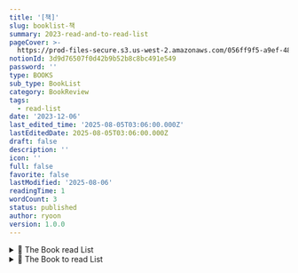```yaml
---
title: '[책]'
slug: booklist-책
summary: 2023-read-and-to-read-list
pageCover: >-
  https://prod-files-secure.s3.us-west-2.amazonaws.com/056ff9f5-a9ef-486f-8acb-9eef51d06a2d/be867a3e-e1d8-4210-97c1-216d27139285/Read.jpg?X-Amz-Algorithm=AWS4-HMAC-SHA256&X-Amz-Content-Sha256=UNSIGNED-PAYLOAD&X-Amz-Credential=ASIAZI2LB466TIG6NBR5%2F20250806%2Fus-west-2%2Fs3%2Faws4_request&X-Amz-Date=20250806T073125Z&X-Amz-Expires=3600&X-Amz-Security-Token=IQoJb3JpZ2luX2VjEDcaCXVzLXdlc3QtMiJHMEUCIQCfY%2Fm7KKLqhuyXUio4bOnfMoPDrFAaHzc6CFCm5fObYQIgAjyHR18mIe9q5ITIv74C7WhuMLscGAb%2BZvnBIIrhPgYq%2FwMIcBAAGgw2Mzc0MjMxODM4MDUiDHQ%2BSVqyWmONS9mwzircA%2BxUfcEF1I7KgjPhUBbrDKzvgPUm3jKt4BLBAl9BmqLkDnF7D1%2B90bZnSH%2F%2BLlThbewk6x3PB8%2BY%2Fnzrn8ED%2BP1GqVtd2Azmh%2BqRvwctVM%2BQ3%2BbZyo9Aa3Frpg9ofcCTjZHuJJbdoAbAgGb6yWRZt6h8xZgZT4uZmPjyyxr4UJAoRypjSR5bxuzGxk%2BPlyJEvp7pDyw0ia4caDnnDdB1KgAdz0eZZpzKe7udOkBZJc%2BuhT5%2FJluERvOX5kZKUClFQ6Ooud1R%2BJ5g1T34qEJxv0%2FETPphatTxYgigtcxyGxLtNgiMATe%2FJ%2BgCRqBY1zykc66mrnh9n%2F0rK36gPLhBlOjEmHdMMHco6uOaiR2NALNjDbcQf4EJF%2FK%2B5OBJBL4Ta%2FoJxLL8jSGPrdr%2BjTNu1dtEMKGqOvYRCmP0FwFv5BwS3SpGtBW6tMHNivbsSl3fXwegVy%2Bi7heq%2FlFbIG45i93Fll6DGfMDM8TAXNiVs%2BdZTr1Eb9fwv8%2BsI%2F7xCs6zG%2FN0T88eWELstGp5IHOg8hnX4%2F7DknAc5djijrjglrXVtgOZ1fOPbkV%2F1HWOfEwfErGCAlWBvH%2F6nByeDq%2FHIbpk3zV7c93BtstZMg27AMjVjRjlQ2wlH7ayAG4wMJn7y8QGOqUBW0x1mRchf9yAqRGZsnyXIQ99WNDhvCnmVFNLsH2BU4pjd6HkBOePXQ%2BITB0oBpolYWvgbFQTdHrnNZjMf6v49c4Qyk4f1DulplAdctGalesfTlY%2FcVmhL2iTZN0urQCiIQVlLX7LsIL0yowNXIzDYNiO744JYw5EKN6LpfO8gBXHoi7gYKwblTi1Qa%2FlDsXvPy%2BgQ8MafZyUZUb87MHCI6WwPJyW&X-Amz-Signature=50fc4c167afe6b7ad66359b165fa764fa7a84e591105df116c46b29d68ad4478&X-Amz-SignedHeaders=host&x-amz-checksum-mode=ENABLED&x-id=GetObject
notionId: 3d9d76507f0d42b9b52b8c8bc491e549
password: ''
type: BOOKS
sub_type: BookList
category: BookReview
tags:
  - read-list
date: '2023-12-06'
last_edited_time: '2025-08-05T03:06:00.000Z'
lastEditedDate: 2025-08-05T03:06:00.000Z
draft: false
description: ''
icon: ''
full: false
favorite: false
lastModified: '2025-08-06'
readingTime: 1
wordCount: 3
status: published
author: ryoon
version: 1.0.0
---
```

<details>
<summary>📝 The Book read List</summary>
<details>
<summary>개발서적</summary>
- 프론트엔드 성능 최적화 가이드(읽는 중)
- 구글 엔지니어는 이렇게 일한다.
- 프로그래머의 뇌
- 모던 자바스크립트 딥다이브

</details>

<details>
<summary>일반서적</summary>
- 제가 참사 생존자인가요.
- 해보지 않으면 알 수 없어서.
- 인간 관계의 법칙
- 데일카네기 자기관리론
- 조화로운 부
- 일머리 문해력
- 내가 가진 것을 세상이 원하게 하라
- 이게 무슨일이야
- 마음이 흐르는 대로
- 웰씽킹
- 내 안에서 나를 만드는 것들 (읽는 중)
- 인간 생존의 법칙
- 반항의 기술
- 두번째 산
- 자신의 존재에 대해 사과하지 말 것(읽는 중)
- 실리콘밸리에선 어떻게 일하나요
- 세이노의 가르침(읽는 중)
- 나만의 게임을 만들어라
- 일인 회사의 일일 생존 습관
- 가녀장의 시대(읽는 중)

</details>


</details>

<details>
<summary>📝 The Book to read List</summary>
- 시간은 흐르지 않는다.
- ~~제가 참사 생존자인가요.~~ ~~12~~
- 끝내주는 인생
- 스토너
- 고통 구경하는 사회
- 엄살원
- **돌봄과 작업1**
- **돌봄과 작업2**
- 사피엔스
- 한 권으로 읽는 컴퓨터 구조와 프로그래밍
- 우아한 타입스크립트 with 리액트
- ~~아비투스~~ ~~12~~
- 내향인 개인주의자 그리고 회사원
- 고수와의 대화, 생산성을 말하다
- **파서블 |** 일상 기록을 통해 꿈을 현실로 만드는 법

</details>


